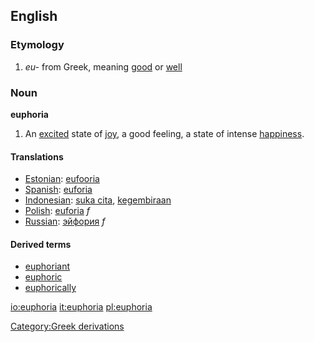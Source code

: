 {{wikipedia}}

== English ==
=== Etymology ===
#''eu-'' from Greek, meaning [[good]] or [[well]]

=== Noun ===
'''euphoria'''

# An [[excited]] state of [[joy]], a good feeling, a state of intense [[happiness]].

==== Translations ====
*[[Estonian]]: [[eufooria]]
*[[Spanish]]: [[euforia]]
*[[Indonesian]]: [[suka cita]], [[gembira|kegembiraan]]
*[[Polish]]: [[euforia]] ''f''
*[[Russian]]: [[эйфория]] ''f''

==== Derived terms ====
* [[euphoriant]]
* [[euphoric]]
* [[euphorically]]

[[Category:Greek derivations]]

[[io:euphoria]]
[[it:euphoria]]
[[pl:euphoria]]